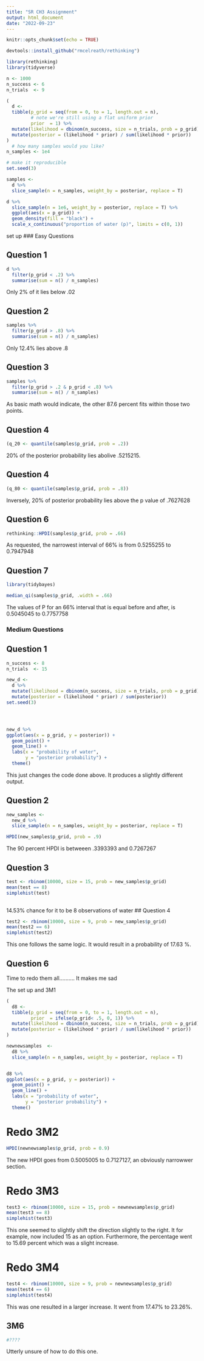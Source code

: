 ```yaml
---
title: "SR CH3 Assignment"
output: html_document
date: "2022-09-23"
---
```


```r
knitr::opts_chunk$set(echo = TRUE)
```

```r
devtools::install_github("rmcelreath/rethinking")

```

```r
library(rethinking)
library(tidyverse)
```


```r
n <- 1000
n_success <- 6
n_trials  <- 9

(
  d <-
  tibble(p_grid = seq(from = 0, to = 1, length.out = n),
         # note we're still using a flat uniform prior
         prior  = 1) %>% 
  mutate(likelihood = dbinom(n_success, size = n_trials, prob = p_grid)) %>% 
  mutate(posterior = (likelihood * prior) / sum(likelihood * prior))
)  
  # how many samples would you like?
n_samples <- 1e4

# make it reproducible
set.seed(3)

samples <-
  d %>% 
  slice_sample(n = n_samples, weight_by = posterior, replace = T)

d %>% 
  slice_sample(n = 1e6, weight_by = posterior, replace = T) %>% 
  ggplot(aes(x = p_grid)) +
  geom_density(fill = "black") +
  scale_x_continuous("proportion of water (p)", limits = c(0, 1))
```
set up
### Easy Questions

## Question 1
```r
d %>% 
  filter(p_grid < .2) %>% 
  summarise(sum = n() / n_samples)

```

Only 2% of it lies below .02

## Question 2

```r
samples %>%
  filter(p_grid > .8) %>% 
  summarise(sum = n() / n_samples)
```

Only 12.4% lies above .8

## Question 3

```r
samples %>%
  filter(p_grid > .2 & p_grid < .8) %>%  
  summarise(sum = n() / n_samples)
```

As basic math would indicate, the other 87.6 percent fits within those two points.

## Question 4
```r
(q_20 <- quantile(samples$p_grid, prob = .2))


```

20% of the posterior probability lies abolive .5215215.


## Question 4

```r
(q_80 <- quantile(samples$p_grid, prob = .8))

```
Inversely, 20% of posterior probability lies above the p value of .7627628


## Question 6

```r

rethinking::HPDI(samples$p_grid, prob = .66)

```
As requested, the narrowest interval of 66% is from  0.5255255 to 0.7947948 

## Question 7

```r
library(tidybayes)

median_qi(samples$p_grid, .width = .66)

```
The values of P for an 66% interval that is equal before and after, is 0.5045045 to 0.7757758

### Medium Questions

## Question 1

```r
n_success <- 8
n_trials  <- 15

new_d <-
  d %>% 
  mutate(likelihood = dbinom(n_success, size = n_trials, prob = p_grid)) %>% 
  mutate(posterior = (likelihood * prior) / sum(posterior))
set.seed(3)




new_d %>% 
ggplot(aes(x = p_grid, y = posterior)) +
  geom_point() +
  geom_line() +
  labs(x = "probability of water",
       y = "posterior probability") +
  theme()
```
This just changes the code done above. It produces a slightly different output.

## Question 2

```r


new_samples <-
  new_d %>% 
  slice_sample(n = n_samples, weight_by = posterior, replace = T)

HPDI(new_samples$p_grid, prob = .9)
```
The 90 percent HPDI is betweeen .3393393 and 0.7267267

## Question 3

```r
test <- rbinom(10000, size = 15, prob = new_samples$p_grid)
mean(test == 8)
simplehist(test)
       
```
14.53% chance for it to be 8 observations of water
## Question 4

```r
test2 <- rbinom(10000, size = 9, prob = new_samples$p_grid)
mean(test2 == 6)
simplehist(test2)
```

This one follows the same logic. It would result in a probability of 17.63 %. 

## Question 6
Time to redo them all.......... It makes me sad

The set up and 3M1
```r


(
  d8 <-
  tibble(p_grid = seq(from = 0, to = 1, length.out = n),
         prior  = ifelse(p_grid< .5, 0, 1)) %>% 
  mutate(likelihood = dbinom(n_success, size = n_trials, prob = p_grid)) %>% 
  mutate(posterior = (likelihood * prior) / sum(likelihood * prior))
)  

newnewsamples  <-
  d8 %>% 
  slice_sample(n = n_samples, weight_by = posterior, replace = T)


d8 %>% 
ggplot(aes(x = p_grid, y = posterior)) +
  geom_point() +
  geom_line() +
  labs(x = "probability of water",
       y = "posterior probability") +
  theme()
```
# Redo 3M2
```r
HPDI(newnewsamples$p_grid, prob = 0.9)
```
The new HPDI goes from 0.5005005 to 0.7127127, an obviously narrowwer section.

# Redo 3M3

```r
test3 <- rbinom(10000, size = 15, prob = newnewsamples$p_grid)
mean(test3 == 8)
simplehist(test3)
```

This one seemed to slightly shift the direction slightly to the right. It for example, now included 15 as an option. Furthermore, the percentage went to 15.69 percent which was a slight increase.

# Redo 3M4
```r
test4 <- rbinom(10000, size = 9, prob = newnewsamples$p_grid)
mean(test4 == 6)
simplehist(test4)
```
This was one resulted in a larger increase. It went from 17.47% to 23.26%.


## 3M6

```r

#????

```
Utterly unsure of how to do this one.